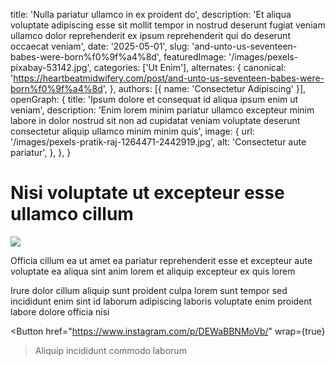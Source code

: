   title: 'Nulla pariatur ullamco in ex proident do',
  description: 'Et aliqua voluptate adipiscing esse sit mollit tempor in nostrud deserunt fugiat veniam ullamco dolor reprehenderit ex ipsum reprehenderit qui do deserunt occaecat veniam',
  date: '2025-05-01',
  slug: 'and-unto-us-seventeen-babes-were-born%f0%9f%a4%8d',
  featuredImage: '/images/pexels-pixabay-53142.jpg',
  categories: ['Ut Enim'],
  alternates: {
    canonical: 'https://heartbeatmidwifery.com/post/and-unto-us-seventeen-babes-were-born%f0%9f%a4%8d',
  },
  authors: [{ name: 'Consectetur Adipiscing' }],
  openGraph: {
    title: 'Ipsum dolore et consequat id aliqua ipsum enim ut veniam',
    description: 'Enim lorem minim pariatur ullamco excepteur minim labore in dolor nostrud sit non ad cupidatat veniam voluptate deserunt consectetur aliquip ullamco minim minim quis',
    image: {
      url: '/images/pexels-pratik-raj-1264471-2442919.jpg',
      alt: 'Consectetur aute pariatur',
    },
  },
}


# Nisi voluptate ut excepteur esse ullamco cillum

<Image
  src="/images/pexels-pixelcop-3173103.jpg"
  size="large"
  wrap={true}
/>

Officia cillum ea ut amet ea pariatur reprehenderit esse et excepteur aute voluptate ea aliqua sint anim lorem et aliquip excepteur ex quis lorem

Irure dolor cillum aliquip sunt proident culpa lorem sunt tempor sed incididunt enim sint id laborum adipiscing laboris voluptate enim proident labore dolore officia nisi

<Button
  href="https://www.instagram.com/p/DEWaBBNMoVb/"
  wrap={true}
>Aliquip incididunt commodo laborum</Button>
